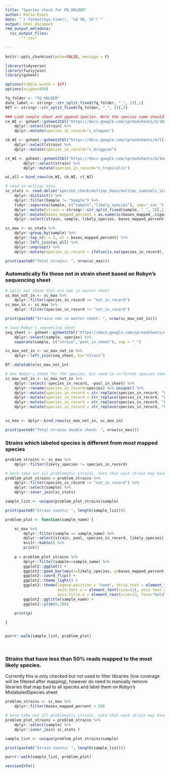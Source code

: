 ```yaml
---
title: "Species check for FQ_HOLDER"
author: Katie Evans
date: "`r format(Sys.time(), '%d %B, %Y')`"
output: html_document
rmd_output_metadata:
  rsc_output_files:
      -"*.tsv"
      
---
```


```r
knitr::opts_chunk$set(echo=FALSE, message = F)
```

```r
library(tidyverse)
library(fuzzyjoin)
library(gsheet)

options(tibble.width = Inf)
options(scipen=999)

```

```r

fq_folder <- "FQ_HOLDER"
date_label <- stringr::str_split_fixed(fq_folder, "_", 2)[,1]
RET <- stringr::str_split_fixed(fq_folder, "_", 2)[,2]

```


```r
### Load sample sheet and append species. Note the species name should be the same as what the species_check used
ce_WI <- gsheet::gsheet2tbl("https://docs.google.com/spreadsheets/d/10x-CcKNCl80F9hMcrGWC4fhP_cbekSzi5_IYBY2UqCc/edit?usp=sharing") %>%
    dplyr::select(strain) %>%
    dplyr::mutate(species_in_record="c_elegans")

cb_WI <- gsheet::gsheet2tbl("https://docs.google.com/spreadsheets/d/1IJHMLwuaxS_sEO31TyK5NLxPX7_qSd0bHNKverAv8-0/edit?usp=sharing") %>%
    dplyr::select(strain) %>%
    dplyr::mutate(species_in_record="c_briggsae")

ct_WI <- gsheet::gsheet2tbl("https://docs.google.com/spreadsheets/d/1mqXOlUX7UeiPBe8jfAwFZnqlzhb7X-eKGK_TydT7Gx4/edit?usp=sharing") %>%
        dplyr::select(strain) %>%
        dplyr::mutate(species_in_record="c_tropicalis")

wi_all = bind_rows(ce_WI, cb_WI, ct_WI)

```



```r

# read in multiqc data
sc_stats <- read.delim("species_check/multiqc_data/multiqc_samtools_stats.txt", stringsAsFactors=FALSE) %>% 
    dplyr::distinct() %>%
    dplyr::filter(Sample != "Sample") %>%
    tidyr::separate(Sample, c("sample","likely_species"), sep="_xxx_") %>% 
    dplyr::mutate(strain = stringr::str_split_fixed(sample, "_", 2)[,1]) %>%
    dplyr::mutate(bases_mapped_percent = as.numeric(bases_mapped_.cigar.)/as.numeric(total_length) * 100) %>% 
    dplyr::select(strain, sample, likely_species, bases_mapped_percent)

sc_max <- sc_stats %>%
    dplyr::group_by(sample) %>% 
    dplyr::top_n(n = 1, wt = bases_mapped_percent) %>% 
    dplyr::left_join(wi_all) %>% 
    dplyr::ungroup() %>% 
    dplyr::mutate(species_in_record = ifelse(is.na(species_in_record), "not_in_record", species_in_record))

print(paste0("Total strains: ", nrow(sc_max)))
```


### Automatically fix those not in strain sheet based on Robyn's sequencing sheet
```r
# split out those that are not in master sheet
sc_max_not_in <- sc_max %>%
    dplyr::filter(species_in_record == "not_in_record")
sc_max_in <- sc_max %>%
    dplyr::filter(species_in_record != "not_in_record")

print(paste0("Strains not in master sheet: ", nrow(sc_max_not_in)))

# load Robyn's sequencing sheet
seq_sheet <- gsheet::gsheet2tbl("https://docs.google.com/spreadsheets/d/1CpSpzU1p-WtGKIMBK99DL5AeZb-A8QrHPuLkM_fAuEY/edit#gid=484600292") %>%
    dplyr::select(sample, species) %>% 
    separate(sample, c("strain","pool_in_sheet"), sep = "_")

sc_max_not_in <- sc_max_not_in %>%
    dplyr::left_join(seq_sheet, by="strain")

DT::datatable(sc_max_not_in)

# Use Robyn's sheet for the species, but need to re-format species names
sc_max_not_in <- sc_max_not_in %>%
    dplyr::select(-species_in_record, -pool_in_sheet) %>%
    dplyr::rename(species_in_record=species) %>% unique() %>%
    dplyr::mutate(species_in_record = str_replace(species_in_record, "C. nigoni", "c_nigoni")) %>%
    dplyr::mutate(species_in_record = str_replace(species_in_record, "C. briggsae", "c_briggsae")) %>% 
    dplyr::mutate(species_in_record = str_replace(species_in_record, "C. elegans", "c_elegans")) %>% 
    dplyr::mutate(species_in_record = str_replace(species_in_record, "C. tropicalis", "c_tropicalis"))
    

sc_max <- dplyr::bind_rows(sc_max_not_in, sc_max_in)

print(paste0("Total strains double check: ", nrow(sc_max)))
```


### Strains which labeled species is different from most mapped species

```r
problem_strains <- sc_max %>%
    dplyr::filter(likely_species != species_in_record)

# here take out all problematic strains. note that each strain may have > 1 samples (aka sequencing runs)
problem_plot_strains = problem_strains %>%
    dplyr::filter(species_in_record != "not_in_record") %>%  
    dplyr::select(sample) %>% 
    dplyr::inner_join(sc_stats) 

sample_list <- unique(problem_plot_strains$sample)

print(paste0("Strain counts: ", length(sample_list)))

problem_plot <- function(sample_name) {

    sc_max %>%
        dplyr::filter(sample == sample_name) %>%
        dplyr::select(strain, pool, species_in_record, likely_species) %>% 
        knitr::kable() %>% 
        print()
    
    p = problem_plot_strains %>% 
        dplyr::filter(sample==sample_name) %>% 
        ggplot2::ggplot() +  
        ggplot2::geom_bar(aes(x=likely_species, y=bases_mapped_percent,fill=likely_species), stat = "identity") +
        ggplot2::coord_flip() + 
        ggplot2::theme_light() + 
        ggplot2::theme(legend.position = "none", strip.text = element_text(size = 14, face = "bold"), 
                       axis.text.x = element_text(size=11), axis.text.y = element_text(face = "bold"), 
                       axis.title.x = element_text(size=13, face="bold")) + 
        ggplot2::ggtitle(sample_name) + 
        ggplot2::ylim(0,100)
    
    print(p)

}


purrr::walk(sample_list, problem_plot)
```

<br>

### Strains that have less than 50% reads mapped to the most likely species. 
Currently this is only checked but not used to filter libraries (low coverage will be filtered after mapping), however do need to manually remove libraries that map bad to all species and label them on Robyn's MislabeledSpecies sheet

```r
problem_strains <- sc_max %>%
    dplyr::filter(bases_mapped_percent < 50)

# here take out all problematic strains. note that each strain may have > 1 samples (aka sequencing runs)
problem_plot_strains = problem_strains %>%  
    dplyr::select(sample) %>% 
    dplyr::inner_join( sc_stats ) 

sample_list <- unique(problem_plot_strains$sample)

print(paste0("Strain counts: ", length(sample_list)))

purrr::walk(sample_list, problem_plot)
```


```r
sessionInfo()
```